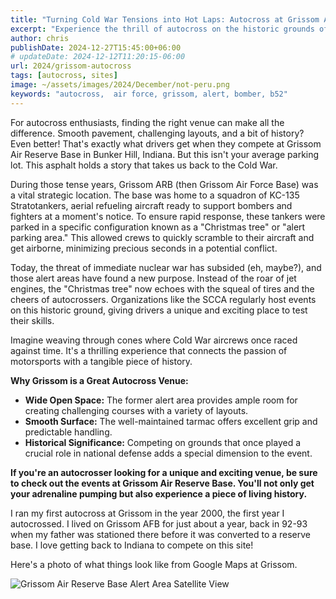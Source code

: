 ---
title: "Turning Cold War Tensions into Hot Laps: Autocross at Grissom Air Reserve Base"
excerpt: "Experience the thrill of autocross on the historic grounds of Grissom Air Reserve Base!  Drive where Cold War aircrews once stood ready, and test your skills on a unique and challenging course."
author: chris
publishDate: 2024-12-27T15:45:00+06:00
# updateDate: 2024-12-12T11:20:15-06:00
url: 2024/grissom-autocross
tags: [autocross, sites]
image: ~/assets/images/2024/December/not-peru.png
keywords: "autocross,  air force, grissom, alert, bomber, b52"
---

For autocross enthusiasts, finding the right venue can make all the difference.  Smooth pavement, challenging layouts, and a bit of history? Even better!  That's exactly what drivers get when they compete at Grissom Air Reserve Base in Bunker Hill, Indiana.  But this isn't your average parking lot. This asphalt holds a story that takes us back to the Cold War.

During those tense years, Grissom ARB (then Grissom Air Force Base) was a vital strategic location.  The base was home to a squadron of KC-135 Stratotankers, aerial refueling aircraft ready to support bombers and fighters at a moment's notice.  To ensure rapid response, these tankers were parked in a specific configuration known as a "Christmas tree" or "alert parking area." This allowed crews to quickly scramble to their aircraft and get airborne, minimizing precious seconds in a potential conflict.

Today, the threat of immediate nuclear war has subsided (eh, maybe?), and those alert areas have found a new purpose.  Instead of the roar of jet engines, the "Christmas tree" now echoes with the squeal of tires and the cheers of autocrossers.  Organizations like the SCCA regularly host events on this historic ground, giving drivers a unique and exciting place to test their skills.

Imagine weaving through cones where Cold War aircrews once raced against time.  It's a thrilling experience that connects the passion of motorsports with a tangible piece of history.  

**Why Grissom is a Great Autocross Venue:**

* **Wide Open Space:** The former alert area provides ample room for creating challenging courses with a variety of layouts.
* **Smooth Surface:**  The well-maintained tarmac offers excellent grip and predictable handling.
* **Historical Significance:**  Competing on grounds that once played a crucial role in national defense adds a special dimension to the event.

**If you're an autocrosser looking for a unique and exciting venue, be sure to check out the events at Grissom Air Reserve Base.  You'll not only get your adrenaline pumping but also experience a piece of living history.**

I ran my first autocross at Grissom in the year 2000, the first year I autocrossed. I lived on Grissom AFB for just about a year, back in 92-93 when my father was stationed there before it was converted to a reserve base. I love getting back to Indiana to compete on this site!

Here's a photo of what things look like from Google Maps at Grissom.

<Image 
  src={image1}
  alt="Grissom Air Reserve Base Alert Area Satellite View" 
  title="Grissom Air Reserve Base Alert Area Satellite View" 
  width={1024} 
  height={768} 
  class="layout-responsive"
    format="webp"
/>